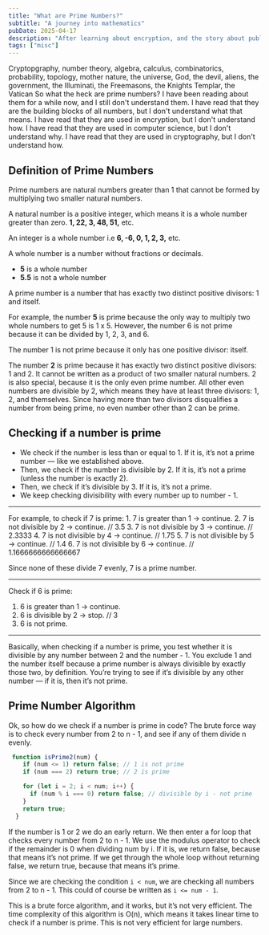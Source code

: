 ```yaml
---
title: "What are Prime Numbers?"
subtitle: "A journey into mathematics"
pubDate: 2025-04-17
description: "After learning about encryption, and the story about public key encryption, I wanted to learn more about prime numbers. Also i recently read a book about Cicada 3301 which is all about prime numbers. Im fascinated but also confused."
tags: ["misc"]
---
```

Cryptopgraphy, number theory, algebra, calculus, combinatorics, probability, topology, mother nature, the universe, God, the devil, aliens, the government, the Illuminati, the Freemasons, the Knights Templar, the Vatican
So what the heck are prime numbers? I have been reading about them for a while now, and I still don't understand them. I have read that they are the building blocks of all numbers, but I don't understand what that means. I have read that they are used in encryption, but I don't understand how. I have read that they are used in computer science, but I don't understand why.
I have read that they are used in cryptography, but I don't understand how. 

## Definition of Prime Numbers
Prime numbers are natural numbers greater than 1 that cannot be formed by multiplying two smaller natural numbers. 

A natural number is a positive integer, which means it is a whole number greater than zero.
__1, 22, 3, 48, 51,__ etc.

An integer is a whole number i.e __6, -6, 0, 1, 2, 3,__ etc.

A whole number is a number without fractions or decimals. 
  - __5__ is a whole number
  - __5.5__ is not a whole number

A prime number is a number that has exactly two distinct positive divisors: 1 and itself.

 For example, the number __5__ is prime because the only way to multiply two whole numbers to get 5 is 1 x 5. However, the number 6 is not prime because it can be divided by 1, 2, 3, and 6.

The number 1 is not prime because it only has one positive divisor: itself.

The number __2__ is prime because it has exactly two distinct positive divisors: 1 and 2. It cannot be written as a product of two smaller natural numbers. 2 is also special, because it is the only even prime number. All other even numbers are divisible by 2, which means they have at least three divisors: 1, 2, and themselves. Since having more than two divisors disqualifies a number from being prime, no even number other than 2 can be prime.

## Checking if a number is prime

-  We check if the number is less than or equal to 1.
  If it is, it’s not a prime number — like we established above.
-  Then, we check if the number is divisible by 2. 
  If it is, it’s not a prime (unless the number is exactly 2).
- Then, we check if it’s divisible by 3. If it is, it’s not a prime.
- We keep checking divisibility with every number up to number - 1.
<hr/>
For example, to check if 7 is prime:
1. 7 is greater than 1 → continue.
2. 7 is not divisible by 2 → continue. // 3.5
3. 7 is not divisible by 3 → continue. // 2.3333
4. 7 is not divisible by 4 → continue. // 1.75
5. 7 is not divisible by 5 → continue. // 1.4
6. 7 is not divisible by 6 → continue. // 1.1666666666666667

Since none of these divide 7 evenly, 7 is a prime number.
<hr/>

Check if 6 is prime:
1. 6 is greater than 1 → continue.
2. 6 is divisible by 2 → stop. // 3
3. 6 is not prime.
<hr/>


Basically, when checking if a number is prime, you test whether it is divisible by any number between 2 and the number - 1.
You exclude 1 and the number itself because a prime number is always divisible by exactly those two, by definition.
You’re trying to see if it’s divisible by any other number — if it is, then it’s not prime.


## Prime Number Algorithm
Ok, so how do we check if a number is prime in code?
The brute force way is to check every number from 2 to n - 1, and see if any of them divide n evenly.

```javascript
 function isPrime2(num) {
    if (num <= 1) return false; // 1 is not prime
    if (num === 2) return true; // 2 is prime

    for (let i = 2; i < num; i++) {
      if (num % i === 0) return false; // divisible by i - not prime
    }
    return true;
  }
```
If the number is 1 or 2 we do an early return.
We then enter a for loop that checks every number from 2 to n - 1. We use the modulus operator to check if the remainder is 0 when dividing num by i. If it is, we return false, because that means it’s not prime. If we get through the whole loop without returning false, we return true, because that means it’s prime.

Since we are checking the condition `i < num`, we are checking all numbers from 2 to n - 1. This could of course be written as `i <= num - 1`.

This is a brute force algorithm, and it works, but it’s not very efficient.
The time complexity of this algorithm is O(n), which means it takes linear time to check if a number is prime. This is not very efficient for large numbers.